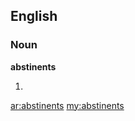 ==English==

===Noun===
'''abstinents'''

# {{plural of|[[abstinent]]}}

[[ar:abstinents]]
[[my:abstinents]]